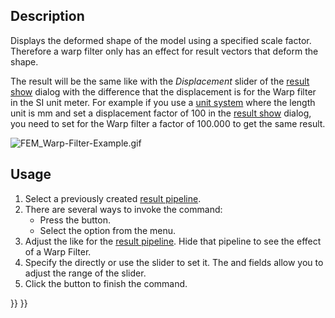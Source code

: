 <languages/>
<translate>

<!--T:4-->
{{Docnav
|[[FEM_PostPipelineFromResult|Post Pipeline from result]]
|[[FEM_PostFilterClipScalar|Scalar clip filter]]
|[[FEM_Workbench|FEM]]
|IconL=FEM_PostPipelineFromResult.svg
|IconR=FEM_PostFilterClipScalar.svg
|IconC=Workbench_FEM.svg
}}

<!--T:1-->
{{GuiCommand
|Name=FEM PostFilterWarp
|MenuLocation=Results → Warp filter
|Workbenches=[[FEM_Workbench|FEM]]
|SeeAlso=[[FEM_PostPipelineFromResult|FEM Result pipeline]], [[FEM_tutorial|FEM tutorial]]
}}

==Description== <!--T:8-->

<!--T:2-->
Displays the deformed shape of the model using a specified scale factor. Therefore a warp filter only has an effect for result vectors that deform the shape.

<!--T:10-->
The result will be the same like with the ''Displacement'' slider of the [[FEM_ResultShow|result show]] dialog with the difference that the displacement is for the Warp filter in the SI unit meter. For example if you use a [[Preferences_Editor#Units|unit system]] where the length unit is mm and set a displacement factor of 100 in the [[FEM_ResultShow|result show]] dialog, you need to set for the Warp filter a factor of 100.000 to get the same result.

</translate>
[[File:FEM_Warp-Filter-Example.gif]]
<translate>

<!--T:11-->
{{Caption|A warp filter of the displacement of a beam clamped on one side.}}

==Usage== <!--T:9-->

<!--T:3-->
# Select a previously created [[FEM_PostPipelineFromResult|result pipeline]].
# There are several ways to invoke the command:
#* Press the {{Button|[[Image:FEM_PostFilterWarp.svg|16px]] [[FEM_PostFilterWarp|Warp filter]]}} button.
#* Select the {{MenuCommand|Results → [[Image:FEM_PostFilterWarp.svg|16px]] Warp filter}} option from the menu.
# Adjust the {{MenuCommand|Result display options}} like for the [[FEM_PostPipelineFromResult|result pipeline]]. Hide that pipeline to see the effect of a Warp Filter.
# Specify the {{MenuCommand|Warp factor}} directly or use the slider to set it. The {{MenuCommand|Min warp}} and {{MenuCommand|Max warp}} fields allow you to adjust the range of the slider.
# Click the {{Button|OK}} button to finish the command.


<!--T:5-->
{{Docnav
|[[FEM_PostPipelineFromResult|Post Pipeline from result]]
|[[FEM_PostFilterClipScalar|Scalar clip filter]]
|[[FEM_Workbench|FEM]]
|IconL=FEM_PostPipelineFromResult.svg
|IconR=FEM_PostFilterClipScalar.svg
|IconC=Workbench_FEM.svg
}}

</translate>
{{FEM Tools navi{{#translation:}}}}
{{Userdocnavi{{#translation:}}}}
{{clear}}